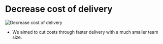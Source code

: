 
<Columns columns={2}>
<Column>
<CentralContent>

# Decrease cost of delivery

</CentralContent>
</Column>
<Column>
<CentralContent>
<Image src={DecreaseCost} alt="Decrease cost of delivery" className="w-full mx-auto" />
  </CentralContent>
</Column>
</Columns>

<Notes>

- We aimed to cut costs through faster delivery with a much smaller team size.

</Notes>